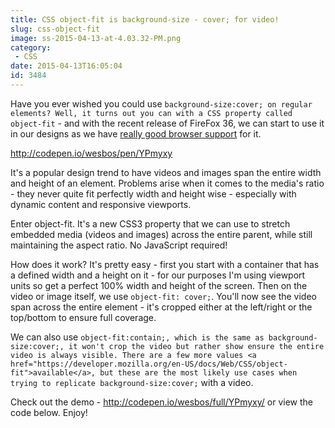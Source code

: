 ```yaml
---
title: CSS object-fit is background-size - cover; for video!
slug: css-object-fit
image: ss-2015-04-13-at-4.03.32-PM.png
category:
 - CSS
date: 2015-04-13T16:05:04
id: 3484
---
```


Have you ever wished you could use `background-size:cover; on regular elements? Well, it turns out you can with a CSS property called object-fit` - and with the recent release of FireFox 36, we can start to use it in our designs as we have <a href="https://developer.mozilla.org/en-US/docs/Web/CSS/object-fit#Browser_compatibility">really good browser support</a> for it.

http://codepen.io/wesbos/pen/YPmyxy

It's a popular design trend to have videos and images span the entire width and height of an element. Problems arise when it comes to the media's ratio - they never quite fit perfectly width and height wise - especially with dynamic content and responsive viewports.

Enter object-fit. It's a new CSS3 property that we can use to stretch embedded media (videos and images) across the entire parent, while still maintaining the aspect ratio. No JavaScript required!

How does it work? It's pretty easy - first you start with a container that has a defined width and a height on it - for our purposes I'm using viewport units so get a perfect 100% width and height of the screen. Then on the video or image itself, we use `object-fit: cover;`.  You'll now see the video span across the entire element - it's cropped either at the left/right or the top/bottom to ensure full coverage.

We can also use `object-fit:contain;, which is the same as background-size:cover;, it won't crop the video but rather show ensure the entire video is always visible. There are a few more values <a href="https://developer.mozilla.org/en-US/docs/Web/CSS/object-fit">available</a>, but these are the most likely use cases when trying to replicate background-size:cover;` with a video.

Check out the demo - <a href="http://codepen.io/wesbos/full/YPmyxy/">http://codepen.io/wesbos/full/YPmyxy/</a> or view the code below. Enjoy!
